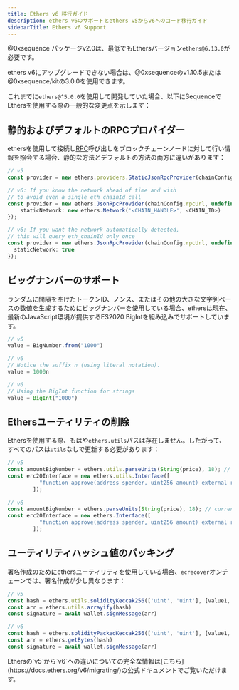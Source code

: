 ```yaml
---
title: Ethers v6 移行ガイド
description: ethers v6のサポートとethers v5からv6へのコード移行ガイド
sidebarTitle: Ethers v6 Support
---
```


@0xsequence パッケージv2.0は、最低でもEthersバージョン`ethers@6.13.0`が必要です。

<Note>
  ethers v6にアップグレードできない場合は、@0xsequenceのv1.10.5または@0xsequence/kitの3.0.0を使用できます。
</Note>

これまでに`ethers@^5.0.0`を使用して開発していた場合、以下にSequenceでEthersを使用する際の一般的な変更点を示します：

## 静的およびデフォルトのRPCプロバイダー

ethersを使用して接続し[RPC](https://en.wikipedia.org/wiki/Remote_procedure_call)呼び出しをブロックチェーンノードに対して行い情報を照会する場合、静的な方法とデフォルトの方法の両方に違いがあります：

```typescript provider.ts
// v5
const provider = new ethers.providers.StaticJsonRpcProvider(chainConfig.rpcUrl);

// v6: If you know the network ahead of time and wish
// to avoid even a single eth_chainId call
const provider = new ethers.JsonRpcProvider(chainConfig.rpcUrl, undefined, {
	staticNetwork: new ethers.Network('<CHAIN_HANDLE>', <CHAIN_ID>)
});

// v6: If you want the network automatically detected,
// this will query eth_chainId only once
const provider = new ethers.JsonRpcProvider(chainConfig.rpcUrl, undefined, {
  staticNetwork: true
});
```

## ビッグナンバーのサポート

ランダムに間隔を空けたトークンID、ノンス、またはその他の大きな文字列ベースの数値を生成するためにビッグナンバーを使用している場合、ethersは現在、最新のJavaScript環境が提供するES2020 BigIntを組み込みでサポートしています。

```typescript bigNumber.ts
// v5
value = BigNumber.from("1000")

// v6 
// Notice the suffix n (using literal notation).
value = 1000n

// v6 
// Using the BigInt function for strings
value = BigInt("1000")
```

## Ethersユーティリティの削除

Ethersを使用する際、もはや`ethers.utils`パスは存在しません。したがって、すべてのパスは`utils`なしで更新する必要があります：

```typescript contract_parameters.ts
// v5
const amountBigNumber = ethers.utils.parseUnits(String(price), 18); // currency price based on correct decimals for token contract
const erc20Interface = new ethers.utils.Interface([
          "function approve(address spender, uint256 amount) external returns (bool)"
        ]);
        
// v6
const amountBigNumber = ethers.parseUnits(String(price), 18); // currency price based on correct decimals for token contract
const erc20Interface = new ethers.Interface([
          "function approve(address spender, uint256 amount) external returns (bool)"
        ]);
```

## ユーティリティハッシュ値のパッキング

署名作成のためにethersユーティリティを使用している場合、`ecrecover`オンチェーンでは、署名作成が少し異なります：

```typescript signature_creation.ts
// v5
const hash = ethers.utils.solidityKeccak256(['uint', 'uint'], [value1, blockNumber])
const arr = ethers.utils.arrayify(hash)
const signature = await wallet.signMessage(arr)

// v6
const hash = ethers.solidityPackedKeccak256(['uint', 'uint'], [value1, blockNumber])
const arr = ethers.getBytes(hash)
const signature = await wallet.signMessage(arr)
```

<Tip>
  Ethersの`v5`から`v6`への違いについての完全な情報は[こちら](https://docs.ethers.org/v6/migrating/)の公式ドキュメントでご覧いただけます。
</Tip>
